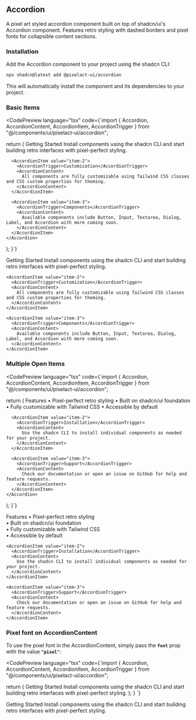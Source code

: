 
## Accordion

A pixel art styled accordion component built on top of shadcn/ui's Accordion component. Features retro styling with dashed borders and pixel fonts for collapsible content sections.

### Installation

Add the Accordion component to your project using the shadcn CLI:

```bash
npx shadcn@latest add @pixelact-ui/accordion
```

This will automatically install the component and its dependencies to your project.

### Basic Items

<CodePreview 
  language="tsx"
  code={`import { Accordion, AccordionContent, AccordionItem, AccordionTrigger } from "@/components/ui/pixelact-ui/accordion";

  return (
    <Accordion type="single" collapsible>
      <AccordionItem value="item-1">
        <AccordionTrigger>Getting Started</AccordionTrigger>
        <AccordionContent>
          Install components using the shadcn CLI and start building retro interfaces with pixel-perfect styling.
        </AccordionContent>
      </AccordionItem>
      
      <AccordionItem value="item-2">
        <AccordionTrigger>Customization</AccordionTrigger>
        <AccordionContent>
          All components are fully customizable using Tailwind CSS classes and CSS custom properties for theming.
        </AccordionContent>
      </AccordionItem>
      
      <AccordionItem value="item-3">
        <AccordionTrigger>Components</AccordionTrigger>
        <AccordionContent>
          Available components include Button, Input, Textarea, Dialog, Label, and Accordion with more coming soon.
        </AccordionContent>
      </AccordionItem>
    </Accordion>
  );
}`}
>
  <Accordion type="single" className="w-full md:mx-16" collapsible>
    <AccordionItem value="item-1">
      <AccordionTrigger>Getting Started</AccordionTrigger>
      <AccordionContent>
        Install components using the shadcn CLI and start building retro interfaces with pixel-perfect styling.
      </AccordionContent>
    </AccordionItem>
    
    <AccordionItem value="item-2">
      <AccordionTrigger>Customization</AccordionTrigger>
      <AccordionContent>
        All components are fully customizable using Tailwind CSS classes and CSS custom properties for theming.
      </AccordionContent>
    </AccordionItem>
    
    <AccordionItem value="item-3">
      <AccordionTrigger>Components</AccordionTrigger>
      <AccordionContent>
        Available components include Button, Input, Textarea, Dialog, Label, and Accordion with more coming soon.
      </AccordionContent>
    </AccordionItem>
  </Accordion>
</CodePreview>

### Multiple Open Items

<CodePreview 
  language="tsx"
  code={`import { Accordion, AccordionContent, AccordionItem, AccordionTrigger } from "@/components/ui/pixelact-ui/accordion";

  return (
    <Accordion type="multiple">
      <AccordionItem value="item-1">
        <AccordionTrigger>Features</AccordionTrigger>
        <AccordionContent>
          • Pixel-perfect retro styling
          • Built on shadcn/ui foundation
          • Fully customizable with Tailwind CSS
          • Accessible by default
        </AccordionContent>
      </AccordionItem>
      
      <AccordionItem value="item-2">
        <AccordionTrigger>Installation</AccordionTrigger>
        <AccordionContent>
          Use the shadcn CLI to install individual components as needed for your project.
        </AccordionContent>
      </AccordionItem>
      
      <AccordionItem value="item-3">
        <AccordionTrigger>Support</AccordionTrigger>
        <AccordionContent>
          Check our documentation or open an issue on GitHub for help and feature requests.
        </AccordionContent>
      </AccordionItem>
    </Accordion>
  );
}`}
>
  <Accordion type="multiple" className="w-full md:mx-16">
    <AccordionItem value="item-1">
      <AccordionTrigger>Features</AccordionTrigger>
      <AccordionContent>
        • Pixel-perfect retro styling<br/>
        • Built on shadcn/ui foundation<br/>
        • Fully customizable with Tailwind CSS<br/>
        • Accessible by default
      </AccordionContent>
    </AccordionItem>
    
    <AccordionItem value="item-2">
      <AccordionTrigger>Installation</AccordionTrigger>
      <AccordionContent>
        Use the shadcn CLI to install individual components as needed for your project.
      </AccordionContent>
    </AccordionItem>
    
    <AccordionItem value="item-3">
      <AccordionTrigger>Support</AccordionTrigger>
      <AccordionContent>
        Check our documentation or open an issue on GitHub for help and feature requests.
      </AccordionContent>
    </AccordionItem>
  </Accordion>
</CodePreview>

### Pixel font on AccordionContent

To use the pixel font in the AccordionContent, simply pass the **`font`** prop with the value **`"pixel"`**:

<CodePreview
  language="tsx"
  code={`import { Accordion, AccordionContent, AccordionItem, AccordionTrigger } from "@/components/ui/pixelact-ui/accordion";

  return (
    <Accordion type="single" collapsible>
      <AccordionItem value="item-1">
        <AccordionTrigger>Getting Started</AccordionTrigger>
        <AccordionContent>
          Install components using the shadcn CLI and start building retro interfaces with pixel-perfect styling.
        </AccordionContent>
      </AccordionItem>
    </Accordion>
  );
}
`}
>
  <Accordion type="single" className="w-full md:mx-16" collapsible>
    <AccordionItem value="item-1">
      <AccordionTrigger>Getting Started</AccordionTrigger>
      <AccordionContent font="pixel">
        Install components using the shadcn CLI and start building retro interfaces with pixel-perfect styling.
      </AccordionContent>
    </AccordionItem>
  </Accordion>
</CodePreview>